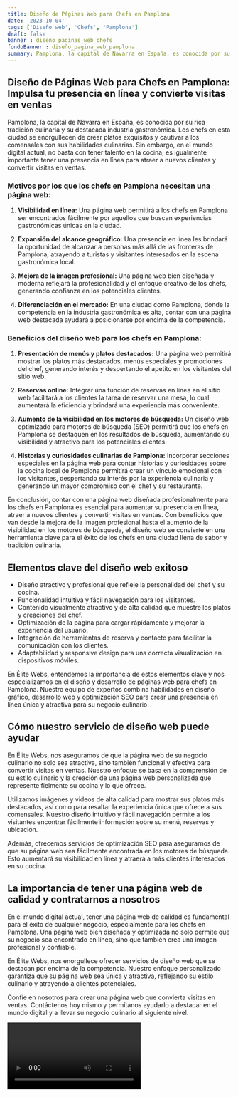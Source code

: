 ```yaml
---
title: Diseño de Páginas Web para Chefs en Pamplona
date: '2023-10-04'
tags: ['Diseño web', 'Chefs', 'Pamplona']
draft: false
banner : diseño_paginas_web_chefs
fondoBanner : diseño_pagina_web_pamplona
summary: Pamplona, la capital de Navarra en España, es conocida por su rica tradición culinaria y su destacada industria gastronómica. Los chefs en esta ciudad se enorgullecen de crear platos exquisitos y cautivar a los comensales con sus habilidades culinarias. Sin embargo, en el mundo digital actual, no basta con tener talento en la cocina; es igualmente importante tener una presencia en línea para atraer a nuevos clientes y convertir visitas en ventas.
---
```


## Diseño de Páginas Web para Chefs en Pamplona: Impulsa tu presencia en línea y convierte visitas en ventas

Pamplona, la capital de Navarra en España, es conocida por su rica tradición culinaria y su destacada industria gastronómica. Los chefs en esta ciudad se enorgullecen de crear platos exquisitos y cautivar a los comensales con sus habilidades culinarias. Sin embargo, en el mundo digital actual, no basta con tener talento en la cocina; es igualmente importante tener una presencia en línea para atraer a nuevos clientes y convertir visitas en ventas.

### Motivos por los que los chefs en Pamplona necesitan una página web:

1. **Visibilidad en línea:** Una página web permitirá a los chefs en Pamplona ser encontrados fácilmente por aquellos que buscan experiencias gastronómicas únicas en la ciudad.

2. **Expansión del alcance geográfico:** Una presencia en línea les brindará la oportunidad de alcanzar a personas más allá de las fronteras de Pamplona, atrayendo a turistas y visitantes interesados en la escena gastronómica local.

3. **Mejora de la imagen profesional:** Una página web bien diseñada y moderna reflejará la profesionalidad y el enfoque creativo de los chefs, generando confianza en los potenciales clientes.

4. **Diferenciación en el mercado:** En una ciudad como Pamplona, donde la competencia en la industria gastronómica es alta, contar con una página web destacada ayudará a posicionarse por encima de la competencia.

### Beneficios del diseño web para los chefs en Pamplona:

1. **Presentación de menús y platos destacados:** Una página web permitirá mostrar los platos más destacados, menús especiales y promociones del chef, generando interés y despertando el apetito en los visitantes del sitio web.

2. **Reservas online:** Integrar una función de reservas en línea en el sitio web facilitará a los clientes la tarea de reservar una mesa, lo cual aumentará la eficiencia y brindará una experiencia más conveniente.

3. **Aumento de la visibilidad en los motores de búsqueda:** Un diseño web optimizado para motores de búsqueda (SEO) permitirá que los chefs en Pamplona se destaquen en los resultados de búsqueda, aumentando su visibilidad y atractivo para los potenciales clientes.

4. **Historias y curiosidades culinarias de Pamplona:** Incorporar secciones especiales en la página web para contar historias y curiosidades sobre la cocina local de Pamplona permitirá crear un vínculo emocional con los visitantes, despertando su interés por la experiencia culinaria y generando un mayor compromiso con el chef y su restaurante.

En conclusión, contar con una página web diseñada profesionalmente para los chefs en Pamplona es esencial para aumentar su presencia en línea, atraer a nuevos clientes y convertir visitas en ventas. Con beneficios que van desde la mejora de la imagen profesional hasta el aumento de la visibilidad en los motores de búsqueda, el diseño web se convierte en una herramienta clave para el éxito de los chefs en una ciudad llena de sabor y tradición culinaria.

<GifSeo />

<Cta />

## Elementos clave del diseño web exitoso

- Diseño atractivo y profesional que refleje la personalidad del chef y su cocina.
- Funcionalidad intuitiva y fácil navegación para los visitantes.
- Contenido visualmente atractivo y de alta calidad que muestre los platos y creaciones del chef.
- Optimización de la página para cargar rápidamente y mejorar la experiencia del usuario.
- Integración de herramientas de reserva y contacto para facilitar la comunicación con los clientes.
- Adaptabilidad y responsive design para una correcta visualización en dispositivos móviles.

En Élite Webs, entendemos la importancia de estos elementos clave y nos especializamos en el diseño y desarrollo de páginas web para chefs en Pamplona. Nuestro equipo de expertos combina habilidades en diseño gráfico, desarrollo web y optimización SEO para crear una presencia en línea única y atractiva para su negocio culinario.

## Cómo nuestro servicio de diseño web puede ayudar

En Élite Webs, nos aseguramos de que la página web de su negocio culinario no solo sea atractiva, sino también funcional y efectiva para convertir visitas en ventas. Nuestro enfoque se basa en la comprensión de su estilo culinario y la creación de una página web personalizada que represente fielmente su cocina y lo que ofrece.

Utilizamos imágenes y videos de alta calidad para mostrar sus platos más destacados, así como para resaltar la experiencia única que ofrece a sus comensales. Nuestro diseño intuitivo y fácil navegación permite a los visitantes encontrar fácilmente información sobre su menú, reservas y ubicación.

Además, ofrecemos servicios de optimización SEO para asegurarnos de que su página web sea fácilmente encontrada en los motores de búsqueda. Esto aumentará su visibilidad en línea y atraerá a más clientes interesados en su cocina.

## La importancia de tener una página web de calidad y contratarnos a nosotros

En el mundo digital actual, tener una página web de calidad es fundamental para el éxito de cualquier negocio, especialmente para los chefs en Pamplona. Una página web bien diseñada y optimizada no solo permite que su negocio sea encontrado en línea, sino que también crea una imagen profesional y confiable.

En Élite Webs, nos enorgullece ofrecer servicios de diseño web que se destacan por encima de la competencia. Nuestro enfoque personalizado garantiza que su página web sea única y atractiva, reflejando su estilo culinario y atrayendo a clientes potenciales.

Confíe en nosotros para crear una página web que convierta visitas en ventas. Contáctenos hoy mismo y permítanos ayudarlo a destacar en el mundo digital y a llevar su negocio culinario al siguiente nivel.

<Video />

<CtaBot job='Chefs' city='Pamplona'/>

<Gmaps query='Pamplona+españa+maps' />